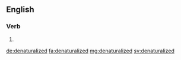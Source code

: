 ==English==

===Verb===
{{head|en}}

# {{en-past of|denaturalize}}

[[de:denaturalized]]
[[fa:denaturalized]]
[[mg:denaturalized]]
[[sv:denaturalized]]